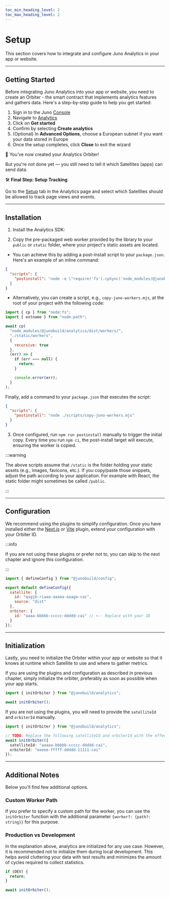 ```yaml
---
toc_min_heading_level: 2
toc_max_heading_level: 2
---
```


# Setup

This section covers how to integrate and configure Juno Analytics in your app or website.

---

## Getting Started

Before integrating Juno Analytics into your app or website, you need to create an Orbiter - the smart contract that implements analytics features and gathers data. Here's a step-by-step guide to help you get started:

1. Sign in to the Juno [Console](https://console.juno.build)
2. Navigate to [Analytics](https://console.juno.build/analytics/)
3. Click on **Get started**
4. Confirm by selecting **Create analytics**
5. (Optional) In **Advanced Options**, choose a European subnet if you want your data stored in Europe
6. Once the setup completes, click **Close** to exit the wizard

🎉 You’ve now created your Analytics Orbiter!

But you're not done yet — you still need to tell it which Satellites (apps) can send data.

🛠 **Final Step: Setup Tracking**

Go to the [Setup](https://console.juno.build/analytics/?tab=setup) tab in the Analytics page and select which Satellites should be allowed to track page views and events.

---

## Installation

1. Install the Analytics SDK:


<Analytics />

2. Copy the pre-packaged web worker provided by the library to your `public` or `static` folder, where your project's static assets are located.

- You can achieve this by adding a post-install script to your `package.json`. Here's an example of an inline command:

```json
{
  "scripts": {
    "postinstall": "node -e \"require('fs').cpSync('node_modules/@junobuild/analytics/dist/workers/', './static/workers', {recursive: true});\""
  }
}
```

- Alternatively, you can create a script, e.g., `copy-juno-workers.mjs`, at the root of your project with the following code:

```javascript
import { cp } from "node:fs";
import { extname } from "node:path";

await cp(
  "node_modules/@junobuild/analytics/dist/workers/",
  "./static/workers",
  {
    recursive: true
  },
  (err) => {
    if (err === null) {
      return;
    }

    console.error(err);
  }
);
```

Finally, add a command to your `package.json` that executes the script:

```json
{
  "scripts": {
    "postinstall": "node ./scripts/copy-juno-workers.mjs"
  }
}
```

3. Once configured, run `npm run postinstall` manually to trigger the initial copy. Every time you run `npm ci`, the post-install target will execute, ensuring the worker is copied.

:::warning

The above scripts assume that `/static` is the folder holding your static assets (e.g., images, favicons, etc.). If you copy/paste those snippets, adjust the path according to your application. For example with React, the static folder might sometimes be called `/public`.

:::

---

## Configuration

We recommend using the plugins to simplify configuration. Once you have installed either the [Next.js](../../reference/plugins.md#nextjs-plugin) or [Vite](../../reference/plugins.md#vite-plugin) plugin, extend your configuration with your Orbiter ID.

:::info

If you are not using these plugins or prefer not to, you can skip to the next chapter and ignore this configuration.

:::

```javascript title="juno.config.js"
import { defineConfig } from "@junobuild/config";

export default defineConfig({
  satellite: {
    id: "qsgjb-riaaa-aaaaa-aaaga-cai",
    source: "dist"
  },
  orbiter: {
    id: "aaaa-bbbbb-ccccc-ddddd-cai" // <-- Replace with your ID
  }
});
```

---

## Initialization

Lastly, you need to initialize the Orbiter within your app or website so that it knows at runtime which Satellite to use and where to gather metrics.

If you are using the plugins and configuration as described in previous chapter, simply initialize the orbiter, preferably as soon as possible when your app starts.

```typescript
import { initOrbiter } from "@junobuild/analytics";

await initOrbiter();
```

If you are not using the plugins, you will need to provide the `satelliteId` and `orbiterId` manually.

```typescript
import { initOrbiter } from "@junobuild/analytics";

// TODO: Replace the following satelliteId and orbiterId with the effective ID.
await initOrbiter({
  satelliteId: "aaaaa-bbbbb-ccccc-ddddd-cai",
  orbiterId: "eeeee-fffff-ddddd-11111-cai"
});
```

---

## Additional Notes

Below you'll find few additional options.

### Custom Worker Path

If you prefer to specify a custom path for the worker, you can use the `initOrbiter` function with the additional parameter `{worker?: {path?: string}}` for this purpose.

### Production vs Development

In the explanation above, analytics are initialized for any use case. However, it is recommended not to initialize them during local development. This helps avoid cluttering your data with test results and minimizes the amount of cycles required to collect statistics.

```javascript
if (DEV) {
  return;
}

await initOrbiter();
```
